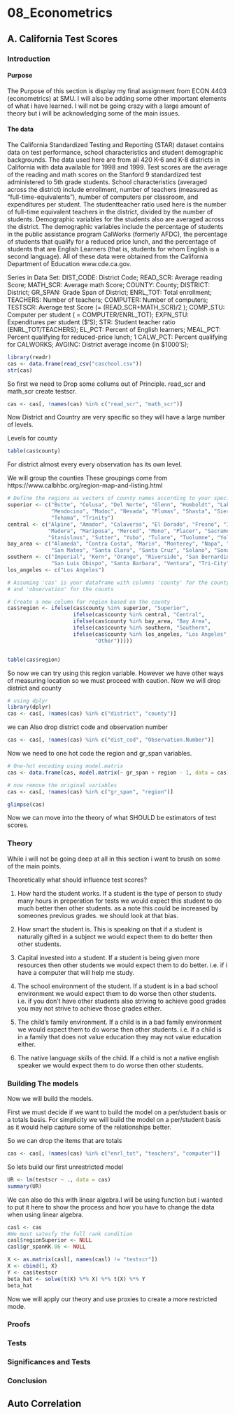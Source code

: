# 08_Econometrics

## A. California Test Scores


### Introduction

#### Purpose

The Purpose of this section is display my final assignment from ECON 4403 (econometrics) at SMU. I will also be adding some other important elements of what i have learned. I will not be going crazy with a large amount of theory but i will be acknowledging some of the main issues.

#### The data

The California Standardized Testing and Reporting (STAR) dataset contains data on test performance,
school characteristics and student demographic backgrounds. The data used here are from all 420 K-6 and
K-8 districts in California with data available for 1998 and 1999. Test scores are the average of the reading
and math scores on the Stanford 9 standardized test administered to 5th grade students.
School characteristics (averaged across the district) include enrollment, number of teachers (measured as
“full-time-equivalents”), number of computers per classroom, and expenditures per student. The studentteacher ratio used here is the number of full-time equivalent teachers in the district, divided by the number
of students. Demographic variables for the students also are averaged across the district. The demographic
variables include the percentage of students in the public assistance program CalWorks (formerly AFDC),
the percentage of students that qualify for a reduced price lunch, and the percentage of students that are
English Learners (that is, students for whom English is a second language). All of these data were obtained
from the California Department of Education www.cde.ca.gov.


Series in Data Set:
DIST_CODE: District Code;
READ_SCR: Average reading Score;
MATH_SCR: Average math Score;
COUNTY: County;
DISTRICT: District;
GR_SPAN: Grade Span of District;
ENRL_TOT: Total enrollment;
TEACHERS: Number of teachers;
COMPUTER: Number of computers;
TESTSCR: Average test Score (= (READ_SCR+MATH_SCR)/2 );
COMP_STU: Computer per student ( = COMPUTER/ENRL_TOT);
EXPN_STU: Expenditures per student ($’S);
STR: Student teacher ratio (ENRL_TOT/TEACHERS);
EL_PCT: Percent of English learners;
MEAL_PCT: Percent qualifying for reduced-price lunch;
1
CALW_PCT: Percent qualifying for CALWORKS;
AVGINC: District average income (in $1000’S);

```r
library(readr)
cas <- data.frame(read_csv("caschool.csv"))
str(cas)

```

So first we need to Drop some collums out of Principle. read_scr and math_scr create testscr. 
```r
cas <- cas[, !names(cas) %in% c("read_scr", "math_scr")]
```


Now District and Country are very specific so they will have a large number of levels. 

Levels for county
```r
table(cas$county)
```

For district almost every every observation has its own level. 

We will group the counties These groupings come from https://www.calbhbc.org/region-map-and-listing.html


```r
# Define the regions as vectors of county names according to your specification
superior <- c("Butte", "Colusa", "Del Norte", "Glenn", "Humboldt", "Lake", "Lassen", 
              "Mendocino", "Modoc", "Nevada", "Plumas", "Shasta", "Sierra", "Siskiyou", 
              "Tehama", "Trinity")
central <- c("Alpine", "Amador", "Calaveras", "El Dorado", "Fresno", "Inyo", "Kings", 
             "Madera", "Mariposa", "Merced", "Mono", "Placer", "Sacramento", "San Joaquin", 
             "Stanislaus", "Sutter", "Yuba", "Tulare", "Tuolumne", "Yolo")
bay_area <- c("Alameda", "Contra Costa", "Marin", "Monterey", "Napa", "San Benito", "San Francisco", 
              "San Mateo", "Santa Clara", "Santa Cruz", "Solano", "Sonoma", "Berkeley")
southern <- c("Imperial", "Kern", "Orange", "Riverside", "San Bernardino", "San Diego", 
              "San Luis Obispo", "Santa Barbara", "Ventura", "Tri-City")
los_angeles <- c("Los Angeles")

# Assuming 'cas' is your dataframe with columns 'county' for the county names
# and 'observation' for the counts

# Create a new column for region based on the county
cas$region <- ifelse(cas$county %in% superior, "Superior",
                     ifelse(cas$county %in% central, "Central",
                     ifelse(cas$county %in% bay_area, "Bay Area",
                     ifelse(cas$county %in% southern, "Southern",
                     ifelse(cas$county %in% los_angeles, "Los Angeles",
                            "Other")))))


table(cas$region)

```

So now we can try using this region variable. However we have other ways of measuring location so we must proceed with caution. Now we will drop district and county 

```r
# using dplyr
library(dplyr)
cas <- cas[, !names(cas) %in% c("district", "county")]

```

we can Also drop district code and observation number 

```r
cas <- cas[, !names(cas) %in% c("dist_cod", "Observation.Number")]
```

Now we need to one hot code the region and gr_span variables. 

```r
# One-hot encoding using model.matrix
cas <- data.frame(cas, model.matrix(~ gr_span + region - 1, data = cas))

# now remove the original variables
cas <- cas[, !names(cas) %in% c("gr_span", "region")]

```


```r
glimpse(cas)
```

Now we can move into the theory of what SHOULD be estimators of test scores.

### Theory 

While i will not be going deep at all in this section i want to brush on some of the main points.

Theoretically what should influence test scores?

1. How hard the student works. If a student is the type of person to study many hours in preperation for tests we would expect this student to do much better then other students. as a note this could be increased by someones previous grades. we should look at that bias.

2. How smart the student is. This is speaking on that if a student is naturally gifted in a subject we would expect them to do better then other students.

3. Capital invested into a student. If a student is being given more resources then other students we would expect them to do better. i.e. if i have a computer that will help me study. 

4. The school environment of the student. If a student is in a bad school environment we would expect them to do worse then other students. i.e. if you don't have other students also striving to achieve good grades you may not strive to achieve those grades either. 

5. The child's family environment. If a child is in a bad family environment we would expect them to do worse then other students. i.e. if a child is in a family that does not value education they may not value education either.

6. The native language skills of the child. If a child is not a native english speaker we would expect them to do worse then other students.

### Building The models

Now we will build the models. 

First we must decide if we want to build the model on a per/student basis or a totals basis. For simplicity we will build the model on a per/student basis as it would help capture some of the relationships better. 

So we can drop the items that are totals

```r
cas <- cas[, !names(cas) %in% c("enrl_tot", "teachers", "computer")]
```

So lets build our first unrestricted model

```r
UR <- lm(testscr ~ ., data = cas)
summary(UR)
```

We can also do this with linear algebra.I will be using function but i wanted to put it here to show the process and how you have to change the data when using linear algebra. 

```r
casl <- cas
#We must satesfy the full rank condition
casl$regionSuperior <- NULL
casl$gr_spanKK.06 <- NULL

X <- as.matrix(casl[, names(casl) != "testscr"])
X <- cbind(1, X)
Y <- cas$testscr
beta_hat <- solve(t(X) %*% X) %*% t(X) %*% Y
beta_hat
```

Now we will apply our theory and use proxies to create a more restricted mode.







### Proofs

### Tests

### Significances and Tests

### Conclusion

## Auto Correlation
